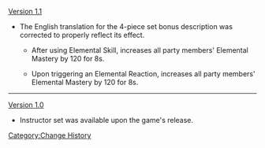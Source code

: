 [[Version 1.1]]
* The English translation for the 4-piece set bonus description was corrected to properly reflect its effect.
** {{Color|Old description:}} After using Elemental Skill, increases all party members' Elemental Mastery by 120 for 8s.
** {{Color|New description:}} Upon triggering an Elemental Reaction, increases all party members' Elemental Mastery by 120 for 8s.
----
[[Version 1.0]]
* Instructor set was available upon the game's release.
<noinclude>[[Category:Change History]]</noinclude>
